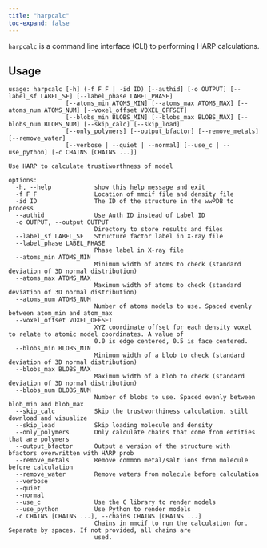 ```yaml
---
title: "harpcalc"
toc-expand: false
---
```


`harpcalc` is a command line interface (CLI) to performing HARP calculations. 

## Usage

``` text
usage: harpcalc [-h] (-f F F | -id ID) [--authid] [-o OUTPUT] [--label_sf LABEL_SF] [--label_phase LABEL_PHASE]
                [--atoms_min ATOMS_MIN] [--atoms_max ATOMS_MAX] [--atoms_num ATOMS_NUM] [--voxel_offset VOXEL_OFFSET]
                [--blobs_min BLOBS_MIN] [--blobs_max BLOBS_MAX] [--blobs_num BLOBS_NUM] [--skip_calc] [--skip_load]
                [--only_polymers] [--output_bfactor] [--remove_metals] [--remove_water]
                [--verbose | --quiet | --normal] [--use_c | --use_python] [-c CHAINS [CHAINS ...]]

Use HARP to calculate trustiworthness of model

options:
  -h, --help            show this help message and exit
  -f F F                Location of mmcif file and density file
  -id ID                The ID of the structure in the wwPDB to process
  --authid              Use Auth ID instead of Label ID
  -o OUTPUT, --output OUTPUT
                        Directory to store results and files
  --label_sf LABEL_SF   Structure factor label in X-ray file
  --label_phase LABEL_PHASE
                        Phase label in X-ray file
  --atoms_min ATOMS_MIN
                        Minimum width of atoms to check (standard deviation of 3D normal distribution)
  --atoms_max ATOMS_MAX
                        Maximum width of atoms to check (standard deviation of 3D normal distribution)
  --atoms_num ATOMS_NUM
                        Number of atoms models to use. Spaced evenly between atom_min and atom_max
  --voxel_offset VOXEL_OFFSET
                        XYZ coordinate offset for each density voxel to relate to atomic model coordinates. A value of
                        0.0 is edge centered, 0.5 is face centered.
  --blobs_min BLOBS_MIN
                        Minimum width of a blob to check (standard deviation of 3D normal distribution)
  --blobs_max BLOBS_MAX
                        Maximum width of a blob to check (standard deviation of 3D normal distribution)
  --blobs_num BLOBS_NUM
                        Number of blobs to use. Spaced evenly between blob_min and blob_max
  --skip_calc           Skip the trustworthiness calculation, still download and visualize
  --skip_load           Skip loading molecule and density
  --only_polymers       Only calculate chains that come from entities that are polymers
  --output_bfactor      Output a version of the structure with bfactors overwritten with HARP prob
  --remove_metals       Remove common metal/salt ions from molecule before calculation
  --remove_water        Remove waters from molecule before calculation
  --verbose
  --quiet
  --normal
  --use_c               Use the C library to render models
  --use_python          Use Python to render models
  -c CHAINS [CHAINS ...], --chains CHAINS [CHAINS ...]
                        Chains in mmcif to run the calculation for. Separate by spaces. If not provided, all chains are
                        used.
```